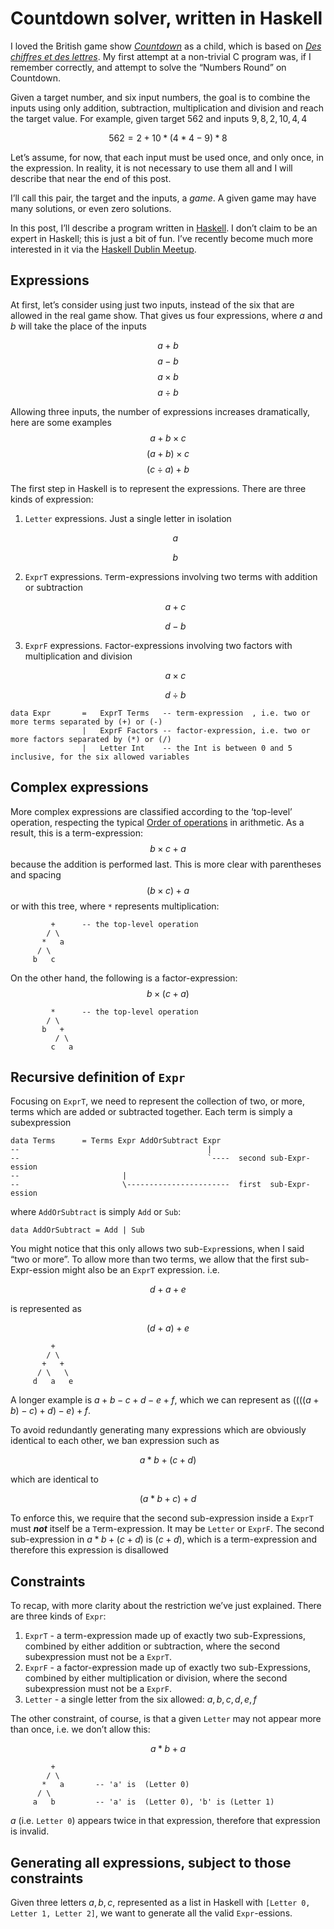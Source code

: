# Countdown solver, written in Haskell

I loved the British game show [*Countdown*](https://en.wikipedia.org/wiki/Countdown_(game_show)) as a child,
which is based on [*Des chiffres et des lettres*](https://en.wikipedia.org/wiki/Des_chiffres_et_des_lettres).
My first attempt at a non-trivial C program was, if I remember correctly, and attempt to solve the "Numbers Round" on Countdown.

Given a target number, and six input numbers, the goal is to combine the inputs using only addition, subtraction, multiplication and division and reach the target value.
For example, given target $562$ and inputs $9,8,2,10,4,4$

$$
562 = 2+10*(4*4-9)*8
$$

Let's assume, for now, that each input must be used once, and only once, in the expression. In reality, it is not necessary to use them all and I will describe that near the end of this post.

I'll call this pair, the target and the inputs, a *game*. A given game may have many solutions, or even zero solutions.

In this post, I'll describe a program written in [Haskell](https://en.wikipedia.org/wiki/Haskell_(programming_language)). I don't claim to be an expert in Haskell; this is just a bit of fun. I've recently become much more interested in it via the [Haskell Dublin Meetup](https://www.meetup.com/Haskell-Dublin-Meetup/).

## Expressions

At first, let's consider using just two inputs, instead of the six that are allowed in the real game show. That gives us four expressions, where $a$ and $b$ will take the place of the inputs

$$ a +      b $$
$$ a -      b $$
$$ a \times b $$
$$ a \div   b $$

Allowing three inputs, the number of expressions increases dramatically, here are some examples
$$ a +   b \times c $$
$$ (a +   b) \times c $$
$$ (c \div   a) + b $$

The first step in Haskell is to represent the expressions. There are three kinds of expression:

1. `Letter` expressions. Just a single letter in isolation

   $$a$$

   $$b$$

2. `ExprT` expressions. `T`erm-expressions involving two terms with addition or subtraction

   $$a+c$$

   $$d-b$$

3. `ExprF` expressions. `F`actor-expressions involving two factors with multiplication and division

   $$a \times c$$

   $$d \div b$$

```
data Expr       =   ExprT Terms   -- term-expression  , i.e. two or more terms separated by (+) or (-)
                |   ExprF Factors -- factor-expression, i.e. two or more factors separated by (*) or (/)
                |   Letter Int    -- the Int is between 0 and 5 inclusive, for the six allowed variables
```

## Complex expressions

More complex expressions are classified according to the 'top-level' operation, respecting the typical [Order of operations](https://en.wikipedia.org/wiki/Order_of_operations) in arithmetic.
As a result, this is a term-expression:
$$
    b \times c + a
$$
because the addition is performed last. This is more clear with parentheses and spacing
$$
    (b{\times}c) + a
$$
or with this tree, where `*` represents multiplication:
```
         +      -- the top-level operation
        / \
       *   a
      / \
     b   c
```

On the other hand, the following is a factor-expression:
$$
    b \times (c{+}a)
$$
```
         *      -- the top-level operation
        / \
       b   +
          / \
         c   a
```

## Recursive definition of `Expr`

Focusing on `ExprT`, we need to represent the collection of two, or more, terms which are added or subtracted together. Each term is simply a subexpression

```
data Terms      = Terms Expr AddOrSubtract Expr
--                                          |
--                                          `----  second sub-Expr-ession
--                       |
--                       \-----------------------  first  sub-Expr-ession
```
where `AddOrSubtract` is simply `Add` or `Sub`:
```
data AddOrSubtract = Add | Sub
```

You might notice that this only allows two sub-`Expr`essions, when I said "two or more". To allow more than two terms, we allow that the first sub-Expr-ession might also be an `ExprT` expression. i.e.

$$ d+a+e $$

is represented as

$$ (d+a)+e $$

```
         +
        / \
       +   +
      / \   \
     d   a   e
```

A longer example is $a+b-c+d-e+f$, which we can represent as $((((a+b)-c)+d)-e)+f$.

To avoid redundantly generating many expressions which are obviously identical to each other, we ban expression such as

$$ a*b+(c+d) $$

which are identical to

$$ (a*b+c)+d $$

To enforce this, we require that the second sub-expression inside a `ExprT` must **_not_** itself be a `T`erm-expression. It may be `Letter` or `ExprF`. The second sub-expression in $a*b+(c+d)$ is $(c+d)$, which is a term-expression and therefore this expression is disallowed

## Constraints

To recap, with more clarity about the restriction we've just explained. There are three kinds of `Expr`:

1. `ExprT` - a term-expression made up of exactly two sub-Expressions, combined by either addition or subtraction, where the second subexpression must not be a `ExprT`.
1. `ExprF` - a factor-expression made up of exactly two sub-Expressions, combined by either multiplication or division, where the second subexpression must not be a `ExprF`.
1. `Letter` - a single letter from the six allowed: $a,b,c,d,e,f$

The other constraint, of course, is that a given `Letter` may not appear more than once, i.e. we don't allow this:

$$ a*b + a $$
```
         +
        / \
       *   a       -- 'a' is  (Letter 0)
      / \
     a   b         -- 'a' is  (Letter 0), 'b' is (Letter 1)
```
$a$ (i.e. `Letter 0`) appears twice in that expression, therefore that expression is invalid.

## Generating all expressions, subject to those constraints

Given three letters $a,b,c$, represented as a list in Haskell with `[Letter 0, Letter 1, Letter 2]`, we want to generate all the valid `Expr`-essions.
